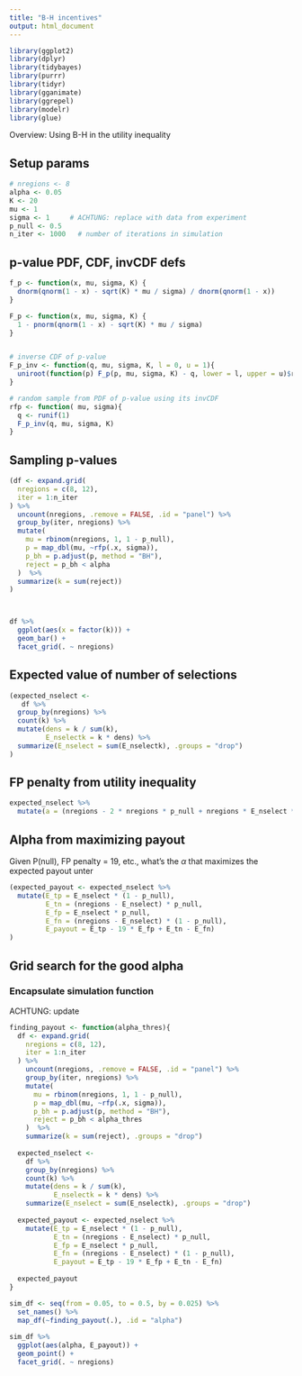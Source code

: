 ```yaml
---
title: "B-H incentives"
output: html_document
---
```



```r
library(ggplot2)
library(dplyr)
library(tidybayes)
library(purrr)
library(tidyr)
library(gganimate)
library(ggrepel)
library(modelr)
library(glue)
```

Overview: Using B-H in the utility inequality

## Setup params

```r
# nregions <- 8
alpha <- 0.05
K <- 20
mu <- 1
sigma <- 1     # ACHTUNG: replace with data from experiment
p_null <- 0.5
n_iter <- 1000   # number of iterations in simulation
```

## p-value PDF, CDF, invCDF defs

```r
f_p <- function(x, mu, sigma, K) {
  dnorm(qnorm(1 - x) - sqrt(K) * mu / sigma) / dnorm(qnorm(1 - x))
}

F_p <- function(x, mu, sigma, K) {
  1 - pnorm(qnorm(1 - x) - sqrt(K) * mu / sigma)
}


# inverse CDF of p-value
F_p_inv <- function(q, mu, sigma, K, l = 0, u = 1){
  uniroot(function(p) F_p(p, mu, sigma, K) - q, lower = l, upper = u)$root
}

# random sample from PDF of p-value using its invCDF
rfp <- function( mu, sigma){
  q <- runif(1)
  F_p_inv(q, mu, sigma, K)
}
```


## Sampling p-values


```r
(df <- expand.grid(
  nregions = c(8, 12),
  iter = 1:n_iter
) %>%
  uncount(nregions, .remove = FALSE, .id = "panel") %>%
  group_by(iter, nregions) %>%
  mutate(
    mu = rbinom(nregions, 1, 1 - p_null), 
    p = map_dbl(mu, ~rfp(.x, sigma)), 
    p_bh = p.adjust(p, method = "BH"),
    reject = p_bh < alpha
  )  %>%
  summarize(k = sum(reject)) 
)



df %>%
  ggplot(aes(x = factor(k))) +
  geom_bar() + 
  facet_grid(. ~ nregions)
```
## Expected value of number of selections

```r
(expected_nselect <-
   df %>%
  group_by(nregions) %>%
  count(k) %>% 
  mutate(dens = k / sum(k),
         E_nselectk = k * dens) %>%
  summarize(E_nselect = sum(E_nselectk), .groups = "drop")
)
```

## FP penalty from utility inequality

```r
expected_nselect %>%
  mutate(a = (nregions - 2 * nregions * p_null + nregions * E_nselect * p_null)/(E_nselect * p_null))

```

## Alpha from maximizing payout

Given P(null), FP penalty = 19, etc., what's the $\alpha$ that maximizes the expected payout unter 

```r
(expected_payout <- expected_nselect %>%
  mutate(E_tp = E_nselect * (1 - p_null),
         E_tn = (nregions - E_nselect) * p_null,
         E_fp = E_nselect * p_null,
         E_fn = (nregions - E_nselect) * (1 - p_null),
         E_payout = E_tp - 19 * E_fp + E_tn - E_fn)
)
```



## Grid search for the good alpha

### Encapsulate simulation function

ACHTUNG: update

```r
finding_payout <- function(alpha_thres){
  df <- expand.grid(
    nregions = c(8, 12),
    iter = 1:n_iter
  ) %>%
    uncount(nregions, .remove = FALSE, .id = "panel") %>%
    group_by(iter, nregions) %>%
    mutate(
      mu = rbinom(nregions, 1, 1 - p_null), 
      p = map_dbl(mu, ~rfp(.x, sigma)), 
      p_bh = p.adjust(p, method = "BH"),
      reject = p_bh < alpha_thres
    )  %>%
    summarize(k = sum(reject), .groups = "drop") 
  
  expected_nselect <-
    df %>%
    group_by(nregions) %>%
    count(k) %>% 
    mutate(dens = k / sum(k),
           E_nselectk = k * dens) %>%
    summarize(E_nselect = sum(E_nselectk), .groups = "drop")
  
  expected_payout <- expected_nselect %>%
    mutate(E_tp = E_nselect * (1 - p_null),
           E_tn = (nregions - E_nselect) * p_null,
           E_fp = E_nselect * p_null,
           E_fn = (nregions - E_nselect) * (1 - p_null),
           E_payout = E_tp - 19 * E_fp + E_tn - E_fn)
  
  expected_payout
}

```


```r
sim_df <- seq(from = 0.05, to = 0.5, by = 0.025) %>%
  set_names() %>%
  map_df(~finding_payout(.), .id = "alpha") 
 
sim_df %>% 
  ggplot(aes(alpha, E_payout)) + 
  geom_point() + 
  facet_grid(. ~ nregions)


  
```



